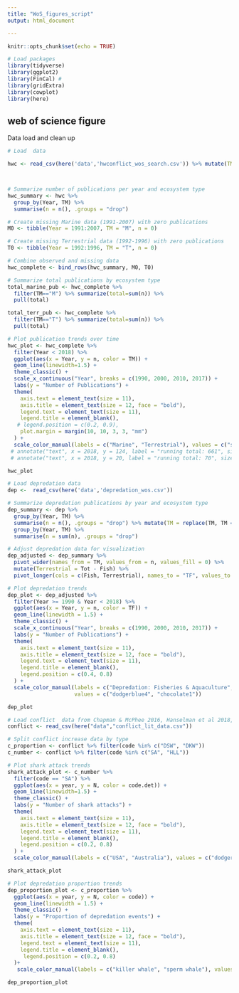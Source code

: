 ```yaml
---
title: "WoS_figures_script"
output: html_document

---
```


```r
knitr::opts_chunk$set(echo = TRUE)
```
```r
# Load packages
library(tidyverse)
library(ggplot2)
library(FinCal) #
library(gridExtra)
library(cowplot) 
library(here)
```
## web of science figure

Data load and clean up
```r
# Load  data

hwc <- read_csv(here('data','hwconflict_wos_search.csv')) %>% mutate(TM = replace(TM, TM == "B", "M"))# Convert "Both" (B) to "Marine" (M) in TM column



# Summarize number of publications per year and ecosystem type
hwc_summary <- hwc %>% 
  group_by(Year, TM) %>% 
  summarise(n = n(), .groups = "drop")

# Create missing Marine data (1991-2007) with zero publications
M0 <- tibble(Year = 1991:2007, TM = "M", n = 0)

# Create missing Terrestrial data (1992-1996) with zero publications
T0 <- tibble(Year = 1992:1996, TM = "T", n = 0)

# Combine observed and missing data
hwc_complete <- bind_rows(hwc_summary, M0, T0)

# Summarize total publications by ecosystem type
total_marine_pub <- hwc_complete %>%
  filter(TM=="M") %>% summarize(total=sum(n)) %>% 
  pull(total)

total_terr_pub <- hwc_complete %>%
  filter(TM=="T") %>% summarize(total=sum(n)) %>% 
  pull(total)

```

```r
# Plot publication trends over time
hwc_plot <- hwc_complete %>% 
  filter(Year < 2018) %>% 
  ggplot(aes(x = Year, y = n, color = TM)) +
  geom_line(linewidth=1.5) +
  theme_classic() +
  scale_x_continuous("Year", breaks = c(1990, 2000, 2010, 2017)) +
  labs(y = "Number of Publications") +
  theme(
    axis.text = element_text(size = 11),
    axis.title = element_text(size = 12, face = "bold"),
    legend.text = element_text(size = 11),
    legend.title = element_blank(),
   # legend.position = c(0.2, 0.9),
    plot.margin = margin(10, 10, 3, 3, "mm")
  ) +
  scale_color_manual(labels = c("Marine", "Terrestrial"), values = c("skyblue4", "chocolate4")) 
 # annotate("text", x = 2018, y = 124, label = "running total: 661", size = 4.5) +
 # annotate("text", x = 2018, y = 20, label = "running total: 70", size = 4.5)

hwc_plot

```

```r
# Load depredation data
dep <-  read_csv(here('data','depredation_wos.csv'))

# Summarize depredation publications by year and ecosystem type
dep_summary <- dep %>% 
  group_by(Year, TM) %>% 
  summarise(n = n(), .groups = "drop") %>% mutate(TM = replace(TM, TM == "Aq", "Fish")) %>%
  group_by(Year, TM) %>%
  summarise(n = sum(n), .groups = "drop")

# Adjust depredation data for visualization
dep_adjusted <- dep_summary %>%
  pivot_wider(names_from = TM, values_from = n, values_fill = 0) %>%
  mutate(Terrestrial = Tot - Fish) %>%
  pivot_longer(cols = c(Fish, Terrestrial), names_to = "TF", values_to = "n")
```

```r
# Plot depredation trends
dep_plot <- dep_adjusted %>% 
  filter(Year >= 1990 & Year < 2018) %>% 
  ggplot(aes(x = Year, y = n, color = TF)) +
  geom_line(linewidth = 1.5) +
  theme_classic() +
  scale_x_continuous("Year", breaks = c(1990, 2000, 2010, 2017)) +
  labs(y = "Number of Publications") +
  theme(
    axis.text = element_text(size = 11),
    axis.title = element_text(size = 12, face = "bold"),
    legend.text = element_text(size = 11),
    legend.title = element_blank(),
    legend.position = c(0.4, 0.8)
  ) +
  scale_color_manual(labels = c("Depredation: Fisheries & Aquaculture", "Depredation"),
                     values = c("dodgerblue4", "chocolate1"))

dep_plot


```

```r
# Load conflict  data from Chapman & McPhee 2016, Hanselman et al 2018, Peterson et al 2013,
conflict <- read_csv(here("data","conflict_lit_data.csv"))

# Split conflict increase data by type
c_proportion <- conflict %>% filter(code %in% c("DSW", "DKW"))
c_number <- conflict %>% filter(code %in% c("SA", "HLL"))

```

```r
# Plot shark attack trends
shark_attack_plot <- c_number %>% 
  filter(code == "SA") %>% 
  ggplot(aes(x = year, y = N, color = code.det)) +
  geom_line(linewidth=1.5) +
  theme_classic() +
  labs(y = "Number of shark attacks") +
  theme(
    axis.text = element_text(size = 11),
    axis.title = element_text(size = 12, face = "bold"),
    legend.text = element_text(size = 11),
    legend.title = element_blank(),
    legend.position = c(0.2, 0.8)
  ) +
  scale_color_manual(labels = c("USA", "Australia"), values = c("dodgerblue4", "chocolate3"))

shark_attack_plot

```

```r
# Plot depredation proportion trends
dep_proportion_plot <- c_proportion %>% 
  ggplot(aes(x = year, y = N, color = code)) +
  geom_line(linewidth = 1.5) +
  theme_classic() +
  labs(y = "Proportion of depredation events") +
  theme(
    axis.text = element_text(size = 11),
    axis.title = element_text(size = 12, face = "bold"),
    legend.text = element_text(size = 11),
    legend.title = element_blank(),
     legend.position = c(0.2, 0.8)
  )+
   scale_color_manual(labels = c("killer whale", "sperm whale"), values = c("black","darkgray"))

dep_proportion_plot
```
